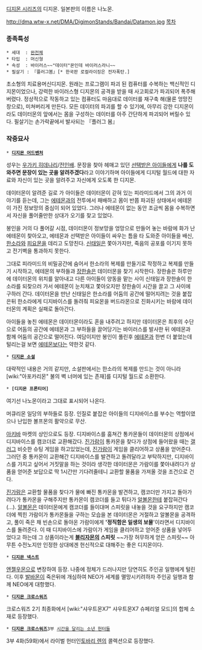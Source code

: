 [[디지몬 시리즈]]의 디지몬. 일본판의 이름은 나노몬.

http://dma.wtw-x.net/DMA/DigimonStands/Bandai/Datamon.jpg
[[목차]]
=== 종족특성 ===
 * 세대  : [[완전체]]
 * 타입  : 머신형
 * 속성  : 바이러스~~"데이터"몬인데 바이러스라니~~
 * 필살기 : 『플러그봄』[* 한국판 로컬라이징은 전자폭탄.]

초소형의 치료용머신디지몬. 원래는 프로그램이 파괴 된 컴퓨터를 수복하는 백신적인 디지몬이었으나, 강력한 바이러스형 디지몬의 공격을 받을 때 사고회로가 파괴되어 폭주해버렸다. 정상적으로 작동하고 있는 컴퓨터도 마음대로 데이터를 재구축 해(물론 엉망진창으로), 미쳐버리게 만든다. 모든 데이터의 파괴를 할 수 있기에, 아무리 강한 디지몬이라도 데이터몬의 앞에서는 몸을 구성하는 데이터를 아주 간단하게 파괴되어 버릴수 있다. 필살기는 손가락끝에서 발사되는 『플러그 봄』

=== 작중묘사 ===
 * '''[[디지몬 어드벤처]]'''

성우는 [[우가키 히데나리]]/[[전인배]].
문장을 찾아 헤매고 있던 [[선택받은 아이들]]에게 '''나를 도와주면 문장이 있는 곳을 알려주겠다'''라고 이야기하며 아이들에게 디지털 월드에 대한 자료와 자신이 있는 곳을 알려주고 자신에게 오도록 한 디지몬.

데이터몬이 알려준 길로 가 아이들은 데이터몬이 갇혀 있는 피라미드에서 그의 과거 이야기를 듣는데, 그는 [[에테몬]]과의 전투에서 패배하고 몸이 반쯤 파괴된 상태에서 에테몬이 가진 정보망의 중심이 되어 있었다. 그러나 에테몬이 없는 동안 조금씩 몸을 수복하면서 자신을 풀어줄만한 상대가 오기를 찾고 있었다.

봉인을 거의 다 풀어갈 시점, 데이터몬이 정보망을 엉망으로 만들어 놓는 바람에 화가 난 에테몬이 찾아오고, 에테몬과 선택받은 아이들이 싸우는 틈을 타 도와준 아이들을 배신, [[한소라]]와 [[피요몬]]을 데리고 도망친다. [[신태일]]은 쫓아가지만, 죽음의 공포를 이기지 못하고 전기벽을 통과하지 못한다. 

그대로 피라미드의 비밀공간에 숨어서 한소라의 복제를 만들기로 작정하고 복제를 만들기 시작하고, 에테몬의 부하들과 [[장한솔]]은 데이터몬을 찾기 시작한다. 장한솔은 하루만에 데이터몬의 위치를 알아내고 다른 아이들이 양동을 맡는 사이 신태일과 장한솔이 한소라를 되찾으러 가서 에테몬이 눈치채고 쫓아오지만 장한솔이 시간을 끌고 그 사이에 구하러 간다. 데이터몬을 만난 신태일은 한소라를 어둠의 공간에 떨어지려는 것을 붙잡은뒤 한소라에게 디지바이스를 돌려줘 피요몬을 버드라몬으로 진화시키는 바람에 데이터몬의 계획은 실패로 돌아간다.

아이들을 놓친 에테몬은 데이터몬이라도 혼을 내주려고 하지만 데이터몬은 최후의 수단으로 어둠의 공간에 에테몬과 그 부하들을 끌어당기는 바이러스를 발사한 뒤 에테몬과 함께 어둠의 공간으로 떨어진다. 여담이지만 봉인이 풀린후 [[에테몬]]과 한번 더 붙었는데 털리는걸 보면 [[에테몬]]보다는 약한것 같다. 

 * '''[[디지몬 소설]]'''

대략적인 내용은 거의 같지만, 소설판에서는 한소라의 복제를 만드는 것이 아니라 [wiki:"아포카리몬" 불의 벽 너머에 있는 존재]를 디지털 월드로 소환한다.

 * '''[디지몬 프론티어]'''

여기선 나노몬이라고 그대로 표시되어 나온다.

머큐리몬 일당의 부하들로 등장. 인질로 붙잡은 아이들의 디지바이스를 부수는 역할이였으나 난입한 볼프몬의 활약으로 무산.

[[아키바]] 마켓의 상인으로도 등장. 디지바이스를 훔쳐간 통카몬들이 데이터몬의 상점에서 디지바이스를 캠코더로 교환해갔다. [[진가람]]이 통카몬을 찾다가 상점에 들어왔을 때는 [[갤러그]] 비슷한 슈팅 게임을 하고있었는데, [[진가람]]이 게임을 클리어하고 상품을 얻어준다. 그러던 중 통카몬이 교환해간 디지바이스를 발견하고 돌려달라고 부탁하지만, 디지바이스를 가지고 싶어서 거짓말을 하는 것이라 생각한 데이터몬은 가람이를 쫓아내려다가 상품을 얻어준 보답으로 딱 1시간만 기다려줄테니 교환할 물품을 가져올 것을 조건으로 건다.

[[진가람]]은 교환할 물품을 찾다가 물에 빠진 통카몬을 발견하고, 캠코더만 가지고 돌아가려다가 통카몬을 구해주지만 통카몬이 캠코더를 들고 튀다가 [[알볼몬]]한테 붙잡혀간다(...). [[알볼몬]]은 데이터몬에게 캠코더를 들이대며 스피릿을 내놓을 것을 요구하지만 캠코더에 찍힌 가람이가 통카몬들을 구하는 모습을 본 데이터몬은 거절하고 알볼몬을 공격하고, 풀이 죽은 채 빈손으로 돌아온 가람이에게 ''''정직함은 일생의 보물''''이라면서 디지바이스를 돌려준다. 이 때 디지바이스에 가람이가 게임을 클리어하고 얻어준 상품을 넣어두었다고 하는데 그 상품이라는게 '''[[블리자몬]]의 스피릿''' ~~가장 허무하게 얻은 스피릿~~ 아무튼 수전노지만 인정한 상대에겐 헌신적으로 대해주는 좋은 디지몬이다.

 * '''[[디지몬 넥스트]]'''

[[엔젤우몬]]으로 변장하여 등장. 나중에 정체가 드러나지만 당연히도 주인공 일행에게 털린다. 이후 [[발바몬]]이 죽은뒤에 개심하여 NEO가 세계를 멸망시키려하자 주인공 일행과 함께 NEO에게 대항했다.



 * '''[[디지몬 크로스워즈]]'''
크로스워즈 2기 최종화에서 [wiki:"샤우트몬X7" 샤우트몬X7 슈페리얼 모드]의 합체 소재로 등장했다. 

 * '''[[디지몬 크로스워즈]]'''3부 [[시간을 달리는 소년 헌터들]]
3부 4화(59화)에서 라이벌 헌터인[[토바리 렌]]의 콜렉션으로 등장했다.
